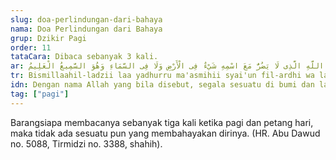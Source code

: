 ```yaml
---
slug: doa-perlindungan-dari-bahaya
nama: Doa Perlindungan dari Bahaya
grup: Dzikir Pagi
order: 11
tataCara: Dibaca sebanyak 3 kali.
ar: بِسْمِ اللَّهِ الَّذِی لَا يَضُرُّ مَعَ اسْمِهِ شَيْءٌ فِی الْأَرْضِ وَلَا فِی السَّمَاءِ وَهُوَ السَّمِيعُ الْعَلِيمُ.
tr: Bismillaahil-ladzii laa yadhurru ma'asmihii syai'un fil-ardhi wa laa fis-samaa'i wa huwas-samii'ul-'aliim.
idn: Dengan nama Allah yang bila disebut, segala sesuatu di bumi dan langit tidak akan berbahaya, Dia-lah Yang Maha Mendengar lagi Maha Mengetahui.
tag: ["pagi"]
---
```


Barangsiapa membacanya sebanyak tiga kali ketika pagi dan petang hari, maka tidak ada sesuatu pun yang membahayakan dirinya. (HR. Abu Dawud no. 5088, Tirmidzi no. 3388, shahih).
